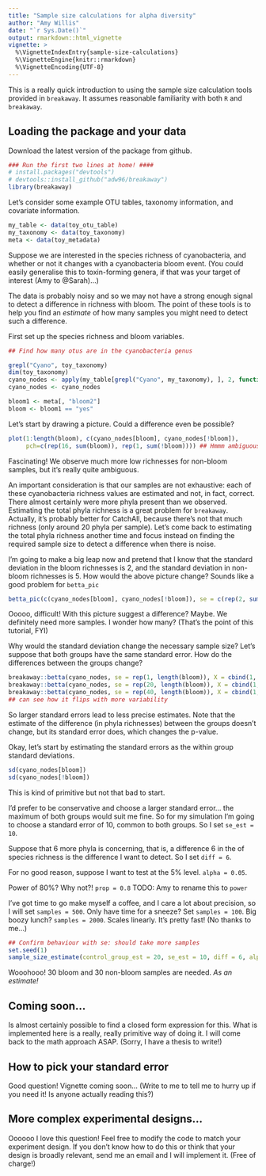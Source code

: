 ```yaml
---
title: "Sample size calculations for alpha diversity"
author: "Amy Willis"
date: "`r Sys.Date()`"
output: rmarkdown::html_vignette
vignette: >
  %\VignetteIndexEntry{sample-size-calculations}
  %\VignetteEngine{knitr::rmarkdown}
  %\VignetteEncoding{UTF-8}
---
```


This is a really quick introduction to using the sample size calculation tools provided in `breakaway`. It assumes reasonable familiarity with both `R` and `breakaway`.

## Loading the package and your data

Download the latest version of the package from github.

```r
### Run the first two lines at home! ####
# install.packages("devtools")
# devtools::install_github("adw96/breakaway")
library(breakaway)
```

Let's consider some example OTU tables, taxonomy information, and covariate information. 
```r
my_table <- data(toy_otu_table)
my_taxonomy <- data(toy_taxonomy)
meta <- data(toy_metadata)
```

Suppose we are interested in the species richness of cyanobacteria, and whether or not it changes with a cyanobacteria bloom event. (You could easily generalise this to toxin-forming genera, if that was your target of interest (Amy to @Sarah)...)

The data is probably noisy and so we may not have a strong enough signal to detect a difference in richness with bloom. The point of these tools is to help you find an *estimate*  of how many samples you might need to detect such a difference.

First set up the species richness and bloom variables.

```r
## Find how many otus are in the cyanobacteria genus

grepl("Cyano", toy_taxonomy)
dim(toy_taxonomy)
cyano_nodes <- apply(my_table[grepl("Cyano", my_taxonomy), ], 2, function(x) sum(x>0))
cyano_nodes <- cyano_nodes

bloom1 <- meta[, "bloom2"]
bloom <- bloom1 == "yes"
```

Let's start by drawing a picture. Could a difference even be possible?

```r
plot(1:length(bloom), c(cyano_nodes[bloom], cyano_nodes[!bloom]), 
     pch=c(rep(16, sum(bloom)), rep(1, sum(!bloom)))) ## Hmmm ambiguous
```

Fascinating! We observe much more low richnesses for non-bloom samples, but it's really quite ambiguous. 

An important consideration is that our samples are not exhaustive: each of these cyanobacteria richness values are estimated and not, in fact,  correct. There almost certainly were more  phyla present than we observed. Estimating the total phyla  richness is a great problem for `breakaway`. Actually, it's probably better for CatchAll, because there's not that much richness (only around 20 phyla per sample). Let's come back to estimating the total phyla richness another time and focus instead on finding the required sample size to detect a difference when there is noise. 

I'm going to make a big leap now and pretend that I know that the standard deviation in the bloom richnesses is 2,  and the standard deviation in non-bloom richnesses is 5. How would the above picture change? Sounds like a good problem for ``betta_pic``


```r
betta_pic(c(cyano_nodes[bloom], cyano_nodes[!bloom]), se = c(rep(2, sum(bloom)), rep(5, sum(!bloom))), mypch = c(rep(16, sum(bloom)), rep(1, sum(!bloom))))
```

Ooooo, difficult! With this picture suggest a difference? Maybe. We definitely need more samples. I wonder how many? (That's the point of this tutorial, FYI)


Why would the standard deviation change the necessary sample size? Let's suppose that both groups have the same standard error. How do the differences between the groups change?

```r
breakaway::betta(cyano_nodes, se = rep(1, length(bloom)), X = cbind(1, bloom))$table
breakaway::betta(cyano_nodes, se = rep(20, length(bloom)), X = cbind(1, bloom))$table
breakaway::betta(cyano_nodes, se = rep(40, length(bloom)), X = cbind(1, bloom))$table
## can see how it flips with more variability
```
So larger standard errors lead to less precise estimates. Note that the estimate of the difference (in phyla richnesses) between the groups doesn't change, but its standard error does, which changes the p-value. 

Okay, let's start by estimating the standard errors as the within group standard deviations.

```r
sd(cyano_nodes[bloom])
sd(cyano_nodes[!bloom])
```

This is kind of primitive but not that bad to start.
 
I'd prefer to be conservative and choose a larger standard error... the maximum of both groups would suit me fine. So for my simulation I'm going to choose a standard error of 10, common to both groups.  So I set `se_est = 10`. 

Suppose that 6 more phyla  is concerning,  that is, a difference 6 in the of species richness  is the difference I want to detect. So I set `diff = 6`.

For no good reason, suppose I want to test at the 5% level. `alpha = 0.05`.
 
Power of 80%? Why not?! `prop = 0.8` 
TODO:  Amy to rename this to `power`

I've got time to go make myself a coffee, and I care a lot about precision, so I will set `samples = 500`. Only have time for a sneeze? Set `samples = 100`. Big boozy lunch? `samples = 2000`. Scales linearly. It's pretty fast! (No thanks to me...)

```r
## Confirm behaviour with se: should take more samples
set.seed(1)
sample_size_estimate(control_group_est = 20, se_est = 10, diff = 6, alpha = 0.05, prop = 0.8, samples = 500, precision = 1)
```

Wooohooo! 30 bloom and 30 non-bloom samples are needed. *As an estimate!* 

## Coming soon...

Is almost certainly possible to find a closed form expression for this. What is implemented here is a really, really primitive way of doing it. I will come back to the math approach ASAP. (Sorry, I have a thesis to write!)

## How to pick your standard error

Good question! Vignette coming soon... (Write to me to tell me to hurry up if you need it! Is anyone actually reading this?)

## More complex experimental designs...

Oooooo I love this question! Feel free to modify the code to match your experiment design. If you don't know how to do this or think that your design is broadly relevant, send me an email and I will implement it. (Free of charge!)